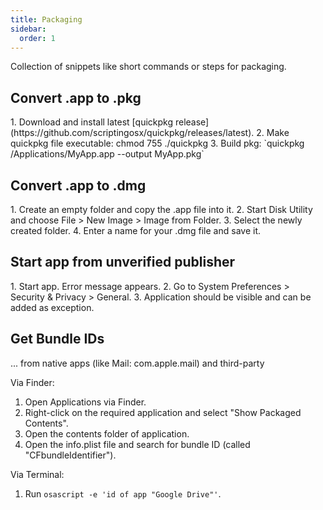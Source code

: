 ```yaml
---
title: Packaging
sidebar:
  order: 1
---
```



Collection of snippets like short commands or steps for packaging.

## Convert .app to .pkg

<Steps>
1. Download and install latest [quickpkg release](https://github.com/scriptingosx/quickpkg/releases/latest).
2. Make quickpkg file executable: chmod 755 ./quickpkg
3. Build pkg: `quickpkg /Applications/MyApp.app --output MyApp.pkg`
</Steps>

## Convert .app to .dmg

<Steps>
1. Create an empty folder and copy the .app file into it.
2. Start Disk Utility and choose File > New Image > Image from Folder.
3. Select the newly created folder.
4. Enter a name for your .dmg file and save it.
</Steps>

## Start app from unverified publisher

<Steps>
1. Start app. Error message appears.
2. Go to System Preferences > Security & Privacy > General.
3. Application should be visible and can be added as exception.
</Steps>

## Get Bundle IDs
... from native apps (like Mail: com.apple.mail) and third-party

Via Finder:
<Steps>
1. Open Applications via Finder.
2. Right-click on the required application and select "Show Packaged Contents".
3. Open the contents folder of application.
4. Open the info.plist file and search for bundle ID (called "CFbundleIdentifier").
</Steps>

Via Terminal:
<Steps>
1. Run `osascript -e 'id of app "Google Drive"'`.
</Steps>
